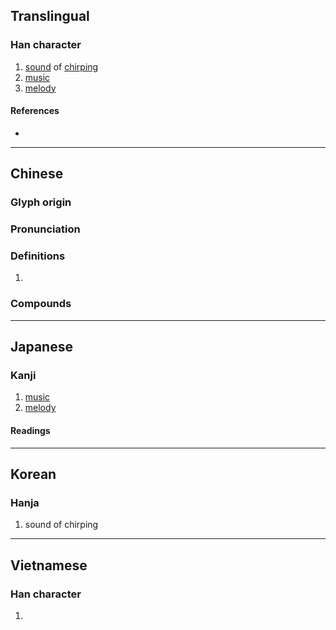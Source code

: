 {{character info/new}}
==Translingual==

===Han character===
{{Han char|rn=30|rad=口|as=09|sn=12|four=61061|canj=RPPA|ids=⿰口皆}}

# [[sound]] of [[chirp]]ing
# [[music]]
# [[melody]]

====References====
* {{Han ref|kx=0197.280|dkj=03910|dj=0419.060|hdz=10652.120|uh=5588|ud=21896|bh=D86E|bd=55406}}

----

==Chinese==
{{zh-forms}}

===Glyph origin===
{{Han etym}}

===Pronunciation===
{{zh-pron
|m=jiē
|c=gaai1
|mc=y
|oc=
|cat=
}}

===Definitions===
{{zh-hanzi}}

# {{rfdef|zh}}

===Compounds===
{{zh-der|伯喈倒屣|喈喈}}

----

==Japanese==

===Kanji===
{{ja-kanji|grade=|rs=口09}}

# [[music]]
# [[melody]]

====Readings====
{{ja-readings
|on=かい
|kun=
}}

----

==Korean==

===Hanja===
{{ko-hanja|hangeul=개|rv=gae|mr=kae}}

# sound of chirping

----

==Vietnamese==

===Han character===
{{vi-hantu|[[dê]], [[giai]]|rs=口09}}

# {{defn|lang=vi}}